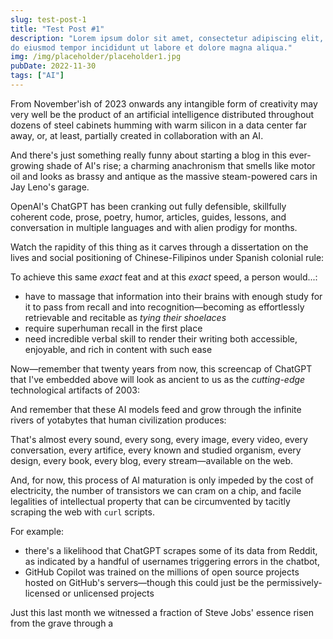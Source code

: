 ```yaml
---
slug: test-post-1
title: "Test Post #1"
description: "Lorem ipsum dolor sit amet, consectetur adipiscing elit, sed 
do eiusmod tempor incididunt ut labore et dolore magna aliqua."
img: /img/placeholder/placeholder1.jpg
pubDate: 2022-11-30
tags: ["AI"]
---
```



From November'ish of 2023 onwards any intangible form of creativity may very
well be the product of an artificial intelligence distributed throughout
dozens of steel cabinets humming with warm silicon in a data center far away, or,
at least, partially created in collaboration with an AI.

And there's just something really funny about starting a blog in this 
ever-growing shade of AI's rise; a charming anachronism that smells like motor
oil and looks as brassy and antique as the massive steam-powered cars in Jay 
Leno's garage.

OpenAI's ChatGPT has been cranking out fully defensible, skillfully coherent 
code, prose, poetry, humor, articles, guides, lessons, and conversation in
multiple languages and with alien prodigy for months.

Watch the rapidity of this thing as it carves through a dissertation on the
lives and social positioning of Chinese-Filipinos under Spanish colonial rule:

To achieve this same *exact* feat and at this *exact* speed, a
person would...:

* have to massage that information into their brains with enough study 
  for it to pass from recall and into recognition—becoming as 
  effortlessly retrievable and recitable as *tying their shoelaces*
* require superhuman recall in the first place
* need incredible verbal skill to render their writing both accessible,
  enjoyable, and rich in content with such ease

Now—remember that twenty years from now, this screencap of ChatGPT that I've 
embedded above will look as ancient to us as the *cutting-edge* technological
artifacts of 2003:

And remember that these AI models feed and grow through the infinite rivers
of yotabytes that human civilization produces:

That's almost every sound, every song, every image, every video, every conversation,
every artifice, every known and studied organism, every design, every book,
every blog, every stream—available on the web.

And, for now, this process of AI maturation is only impeded by the cost of
electricity, the number of transistors we can cram on a chip, and facile
legalities of intellectual property that can be 
circumvented by tacitly scraping the web with `curl` scripts.

For example:

* there's a likelihood that ChatGPT scrapes some of its data from Reddit, as
  indicated by a handful of usernames triggering errors in the chatbot,
* GitHub Copilot was trained on the millions of open source projects hosted on
  GitHub's servers—though this could just be the permissively-licensed or 
  unlicensed projects

Just this last month we witnessed a fraction of Steve Jobs' essence risen from
the grave through a 

